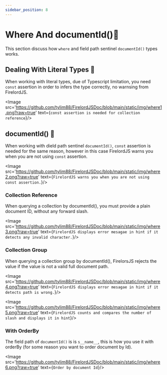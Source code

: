 ```yaml
---
sidebar_position: 8
---
```


# Where And documentId()🍒

This section discuss how `where` and field path sentinel `documentId()` types works.



## Dealing With Literal Types 🦜

When working with literal types, due of Typescript limitation, you need `const` assertion in order to infers the type correctly, no warnsing from FirelordJS.

<Image src='https://github.com/tylim88/FirelordJSDoc/blob/main/static/img/where1.png?raw=true' text={`const assertion is needed for collection reference`}/>

## documentId() 🦜

When working with dield path sentinel `documentId()`, `const` assertion is needed for the same reason, however in this case FirelordJS warns you when you are not using `const` assertion.

<Image src='https://github.com/tylim88/FirelordJSDoc/blob/main/static/img/where2.png?raw=true' text={`FirelordJS warns you when you are not using const assertion.`}/>

### Collection Reference

When querying a collection by documentId(), you must provide a plain document ID, without any forward slash.

<Image src='https://github.com/tylim88/FirelordJSDoc/blob/main/static/img/where3.png?raw=true' text={`FirelordJS displays error mesagae in hint if it detects any invalid character.`}/>

### Collection Group

When querying a collection group by documentId(), FirelorsJS rejects the value if the value is not a valid full document path.

<Image src='https://github.com/tylim88/FirelordJSDoc/blob/main/static/img/where4.png?raw=true' text={`FirelordJS displays error mesagae in hint if it detects path is wrong.`}/>

<Image src='https://github.com/tylim88/FirelordJSDoc/blob/main/static/img/where5.png?raw=true' text={`FirelordJS counts and compares the number of slash and displays it in hint`}/>

### With OrderBy

The field path of `documentId()` is is `s__name__`, this is how you use it with orderBy (for some reason you want to order document by Id).

<Image src='https://github.com/tylim88/FirelordJSDoc/blob/main/static/img/where6.png?raw=true' text={`Order by document Id`}/>